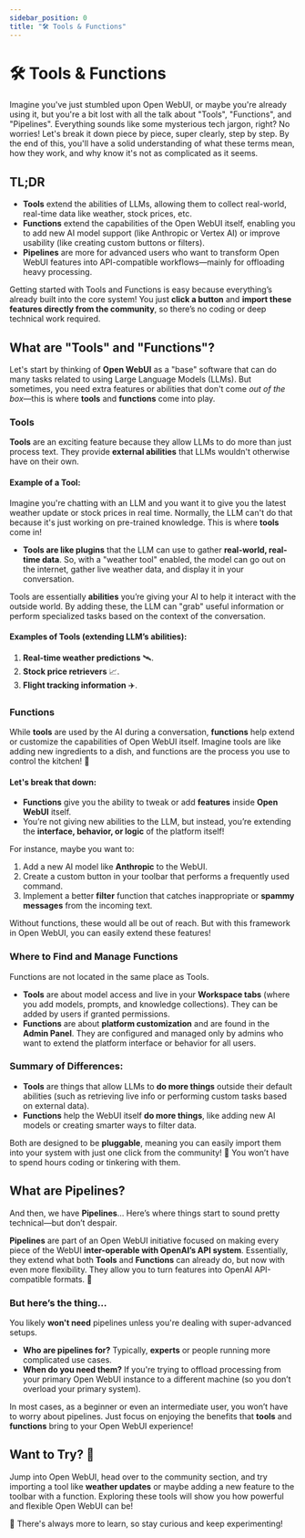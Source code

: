 ```yaml
---
sidebar_position: 0
title: "🛠️ Tools & Functions"
---
```


# 🛠️ Tools & Functions

Imagine you've just stumbled upon Open WebUI, or maybe you're already using it, but you're a bit lost with all the talk about "Tools", "Functions", and "Pipelines". Everything sounds like some mysterious tech jargon, right? No worries! Let's break it down piece by piece, super clearly, step by step. By the end of this, you'll have a solid understanding of what these terms mean, how they work, and why know it's not as complicated as it seems.

## TL;DR

- **Tools** extend the abilities of LLMs, allowing them to collect real-world, real-time data like weather, stock prices, etc.
- **Functions** extend the capabilities of the Open WebUI itself, enabling you to add new AI model support (like Anthropic or Vertex AI) or improve usability (like creating custom buttons or filters).
- **Pipelines** are more for advanced users who want to transform Open WebUI features into API-compatible workflows—mainly for offloading heavy processing.

Getting started with Tools and Functions is easy because everything’s already built into the core system! You just **click a button** and **import these features directly from the community**, so there’s no coding or deep technical work required.

## What are "Tools" and "Functions"?

Let's start by thinking of **Open WebUI** as a "base" software that can do many tasks related to using Large Language Models (LLMs). But sometimes, you need extra features or abilities that don't come _out of the box_—this is where **tools** and **functions** come into play.

### Tools

**Tools** are an exciting feature because they allow LLMs to do more than just process text. They provide **external abilities** that LLMs wouldn't otherwise have on their own.

#### Example of a Tool:

Imagine you're chatting with an LLM and you want it to give you the latest weather update or stock prices in real time. Normally, the LLM can't do that because it's just working on pre-trained knowledge. This is where **tools** come in!

- **Tools are like plugins** that the LLM can use to gather **real-world, real-time data**. So, with a "weather tool" enabled, the model can go out on the internet, gather live weather data, and display it in your conversation.

Tools are essentially **abilities** you’re giving your AI to help it interact with the outside world. By adding these, the LLM can "grab" useful information or perform specialized tasks based on the context of the conversation.

#### Examples of Tools (extending LLM’s abilities):

1. **Real-time weather predictions** 🛰️.
2. **Stock price retrievers** 📈.
3. **Flight tracking information** ✈️.

### Functions

While **tools** are used by the AI during a conversation, **functions** help extend or customize the capabilities of Open WebUI itself. Imagine tools are like adding new ingredients to a dish, and functions are the process you use to control the kitchen! 🚪

#### Let's break that down:

- **Functions** give you the ability to tweak or add **features** inside **Open WebUI** itself.
- You’re not giving new abilities to the LLM, but instead, you’re extending the **interface, behavior, or logic** of the platform itself!

For instance, maybe you want to:

1. Add a new AI model like **Anthropic** to the WebUI.
2. Create a custom button in your toolbar that performs a frequently used command.
3. Implement a better **filter** function that catches inappropriate or **spammy messages** from the incoming text.

Without functions, these would all be out of reach. But with this framework in Open WebUI, you can easily extend these features!

### Where to Find and Manage Functions

Functions are not located in the same place as Tools.

- **Tools** are about model access and live in your **Workspace tabs** (where you add models, prompts, and knowledge collections). They can be added by users if granted permissions.
- **Functions** are about **platform customization** and are found in the **Admin Panel**.
  They are configured and managed only by admins who want to extend the platform interface or behavior for all users.

### Summary of Differences:

- **Tools** are things that allow LLMs to **do more things** outside their default abilities (such as retrieving live info or performing custom tasks based on external data).
- **Functions** help the WebUI itself **do more things**, like adding new AI models or creating smarter ways to filter data.

Both are designed to be **pluggable**, meaning you can easily import them into your system with just one click from the community! 🎉 You won’t have to spend hours coding or tinkering with them.

## What are Pipelines?

And then, we have **Pipelines**… Here’s where things start to sound pretty technical—but don’t despair.

**Pipelines** are part of an Open WebUI initiative focused on making every piece of the WebUI **inter-operable with OpenAI’s API system**. Essentially, they extend what both **Tools** and **Functions** can already do, but now with even more flexibility. They allow you to turn features into OpenAI API-compatible formats. 🧠

### But here’s the thing…

You likely **won't need** pipelines unless you're dealing with super-advanced setups.

- **Who are pipelines for?** Typically, **experts** or people running more complicated use cases.
- **When do you need them?** If you're trying to offload processing from your primary Open WebUI instance to a different machine (so you don’t overload your primary system).

In most cases, as a beginner or even an intermediate user, you won’t have to worry about pipelines. Just focus on enjoying the benefits that **tools** and **functions** bring to your Open WebUI experience!

## Want to Try? 🚀

Jump into Open WebUI, head over to the community section, and try importing a tool like **weather updates** or maybe adding a new feature to the toolbar with a function. Exploring these tools will show you how powerful and flexible Open WebUI can be!

🌟 There's always more to learn, so stay curious and keep experimenting!
